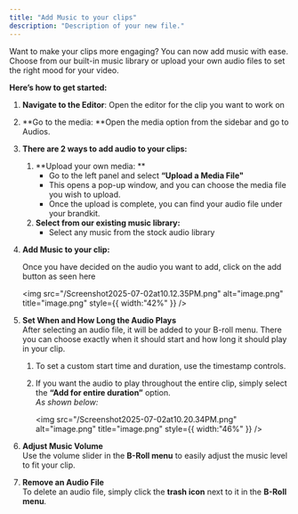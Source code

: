 ```yaml
---
title: "Add Music to your clips"
description: "Description of your new file."
---
```


Want to make your clips more engaging? You can now add music with ease. Choose from our built-in music library or upload your own audio files to set the right mood for your video.

**Here’s how to get started:**

1. **Navigate to the Editor**: Open the editor for the clip you want to work on
2. **Go to the media: **Open the media option from the sidebar and go to Audios.
3. **There are 2 ways to add audio to your clips:**
   1. **Upload your own media: **
      - Go to the left panel and select **“Upload a Media File"**
      - This opens a pop-up window, and you can choose the media file you wish to upload.
      - Once the upload is complete, you can find your audio file under your brandkit.
   2. **Select from our existing music library:**
      - Select any music from the stock audio library
4. **Add Music to your clip:**

   Once you have decided on the audio you want to add, click on the add button as seen here

   <img
     src="/Screenshot2025-07-02at10.12.35PM.png"
     alt="image.png"
     title="image.png"
     style={{ width:"42%" }}
   />
5. **Set When and How Long the Audio Plays**\
   After selecting an audio file, it will be added to your B-roll menu. There you can choose exactly when it should start and how long it should play in your clip.
   1. To set a custom start time and duration, use the timestamp controls.
   2. If you want the audio to play throughout the entire clip, simply select the **“Add for entire duration”** option.\
      _As shown below:_

      <img
        src="/Screenshot2025-07-02at10.20.34PM.png"
        alt="image.png"
        title="image.png"
        style={{ width:"46%" }}
      />
6. **Adjust Music Volume**\
   Use the volume slider in the **B-Roll menu** to easily adjust the music level to fit your clip.
7. **Remove an Audio File**\
   To delete an audio file, simply click the **trash icon** next to it in the **B-Roll menu**.